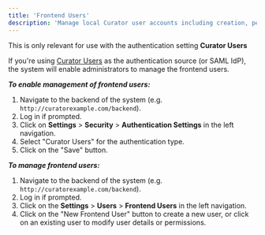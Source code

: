 ---
title: 'Frontend Users'
description: 'Manage local Curator user accounts including creation, permissions and configuration for Curator Users authentication.'
---

<Note> This is only relevant for use with the authentication setting **Curator Users** </Note>

If you're using [Curator Users](/setup/authentication/curator_users)
as the authentication source (or SAML IdP), the system will enable administrators to manage the
frontend users.

***To enable management of frontend users:***

1. Navigate to the backend of the system (e.g. `http://curatorexample.com/backend`).
2. Log in if prompted.
3. Click on **Settings** > **Security** > **Authentication Settings** in the left navigation.
4. Select "Curator Users" for the authentication type.
5. Click on the "Save" button.

***To manage frontend users:***

1. Navigate to the backend of the system (e.g. `http://curatorexample.com/backend`).
2. Log in if prompted.
3. Click on the **Settings** > **Users** > **Frontend Users** in the left navigation.
4. Click on the "New Frontend User" button to create a new user, or click on an existing user to modify user details or permissions.
